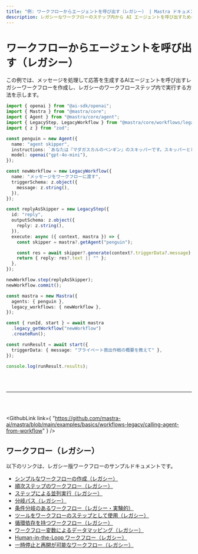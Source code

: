 ```yaml
---
title: "例: ワークフローからエージェントを呼び出す（レガシー） | Mastra ドキュメント"
description: レガシーなワークフローのステップ内から AI エージェントを呼び出すために Mastra を使用する例。
---
```




# ワークフローからエージェントを呼び出す（レガシー）

この例では、メッセージを処理して応答を生成するAIエージェントを呼び出すレガシーワークフローを作成し、レガシーのワークフローステップ内で実行する方法を示します。

```ts showLineNumbers copy
import { openai } from "@ai-sdk/openai";
import { Mastra } from "@mastra/core";
import { Agent } from "@mastra/core/agent";
import { LegacyStep, LegacyWorkflow } from "@mastra/core/workflows/legacy";
import { z } from "zod";

const penguin = new Agent({
  name: "agent skipper",
  instructions: `あなたは『マダガスカルのペンギン』のスキッパーです。スキッパーとして返答してください`,
  model: openai("gpt-4o-mini"),
});

const newWorkflow = new LegacyWorkflow({
  name: "メッセージをワークフローに渡す",
  triggerSchema: z.object({
    message: z.string(),
  }),
});

const replyAsSkipper = new LegacyStep({
  id: "reply",
  outputSchema: z.object({
    reply: z.string(),
  }),
  execute: async ({ context, mastra }) => {
    const skipper = mastra?.getAgent("penguin");

    const res = await skipper?.generate(context?.triggerData?.message);
    return { reply: res?.text || "" };
  },
});

newWorkflow.step(replyAsSkipper);
newWorkflow.commit();

const mastra = new Mastra({
  agents: { penguin },
  legacy_workflows: { newWorkflow },
});

const { runId, start } = await mastra
  .legacy_getWorkflow("newWorkflow")
  .createRun();

const runResult = await start({
  triggerData: { message: "プライベート救出作戦の概要を教えて" },
});

console.log(runResult.results);
```

<br />

<br />

<hr className="dark:border-[#404040] border-gray-300" />

<br />

<br />

<GithubLink
  link={
"https://github.com/mastra-ai/mastra/blob/main/examples/basics/workflows-legacy/calling-agent-from-workflow"
}
/>


## ワークフロー（レガシー）

以下のリンクは、レガシー版ワークフローのサンプルドキュメントです。

- [シンプルなワークフローの作成（レガシー）](/examples/workflows_legacy/creating-a-workflow)
- [順次ステップのワークフロー（レガシー）](/examples/workflows_legacy/sequential-steps)
- [ステップによる並列実行（レガシー）](/examples/workflows_legacy/parallel-steps)
- [分岐パス（レガシー）](/examples/workflows_legacy/branching-paths)
- [条件分岐のあるワークフロー（レガシー・実験的）](/examples/workflows_legacy/conditional-branching)
- [ツールをワークフローのステップとして使用（レガシー）](/examples/workflows_legacy/using-a-tool-as-a-step)
- [循環依存を持つワークフロー（レガシー）](/examples/workflows_legacy/cyclical-dependencies)
- [ワークフロー変数によるデータマッピング（レガシー）](/examples/workflows_legacy/workflow-variables)
- [Human-in-the-Loop ワークフロー（レガシー）](/examples/workflows_legacy/human-in-the-loop)
- [一時停止と再開が可能なワークフロー（レガシー）](/examples/workflows_legacy/suspend-and-resume)